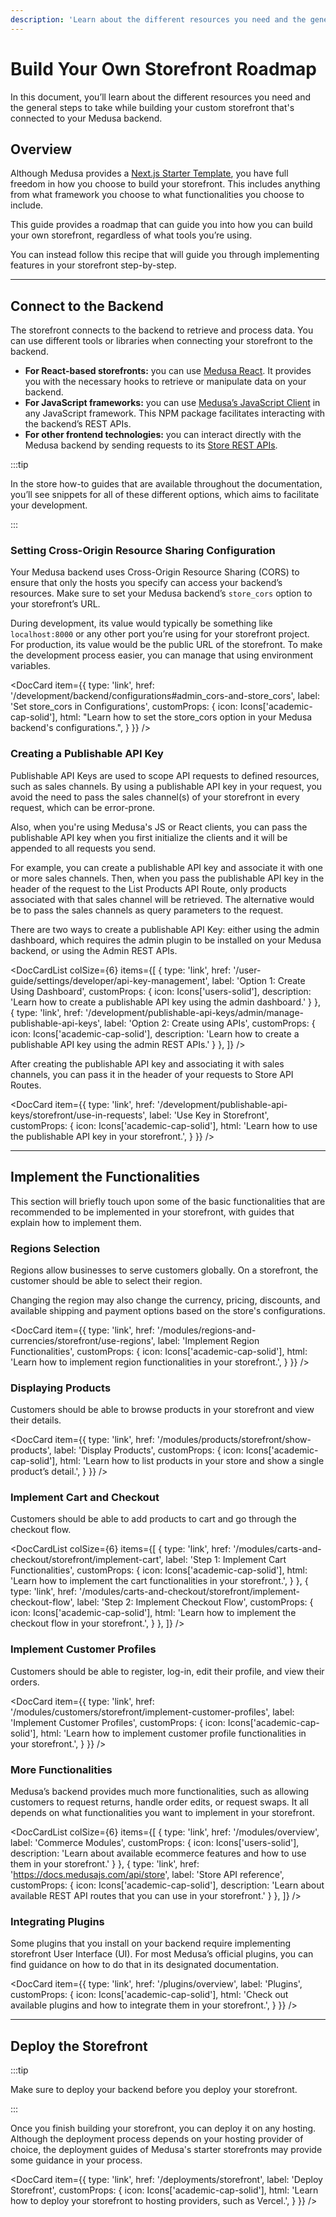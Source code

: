 ```yaml
---
description: 'Learn about the different resources you need and the general steps to take while building your custom storefront that is connected to your Medusa backend.'
---
```



# Build Your Own Storefront Roadmap

In this document, you’ll learn about the different resources you need and the general steps to take while building your custom storefront that's connected to your Medusa backend.

## Overview

Although Medusa provides a [Next.js Starter Template](../starters/nextjs-medusa-starter.mdx), you have full freedom in how you choose to build your storefront. This includes anything from what framework you choose to what functionalities you choose to include.

This guide provides a roadmap that can guide you into how you can build your own storefront, regardless of what tools you’re using.

You can instead follow this recipe that will guide you through implementing features in your storefront step-by-step.

<LearningPath pathName="storefront" />

---

## Connect to the Backend

The storefront connects to the backend to retrieve and process data. You can use different tools or libraries when connecting your storefront to the backend.

- **For React-based storefronts:** you can use [Medusa React](../medusa-react/overview.mdx). It provides you with the necessary hooks to retrieve or manipulate data on your backend.
- **For JavaScript frameworks:** you can use [Medusa’s JavaScript Client](../js-client/overview.mdx) in any JavaScript framework. This NPM package facilitates interacting with the backend’s REST APIs.
- **For other frontend technologies:** you can interact directly with the Medusa backend by sending requests to its [Store REST APIs](https://docs.medusajs.com/api/store).

:::tip

In the store how-to guides that are available throughout the documentation, you’ll see snippets for all of these different options, which aims to facilitate your development.

:::

### Setting Cross-Origin Resource Sharing Configuration

Your Medusa backend uses Cross-Origin Resource Sharing (CORS) to ensure that only the hosts you specify can access your backend’s resources. Make sure to set your Medusa backend’s `store_cors` option to your storefront’s URL.

During development, its value would typically be something like `localhost:8000` or any other port you’re using for your storefront project. For production, its value would be the public URL of the storefront. To make the development process easier, you can manage that using environment variables.

<DocCard item={{
  type: 'link',
  href: '/development/backend/configurations#admin_cors-and-store_cors',
  label: 'Set store_cors in Configurations',
  customProps: {
    icon: Icons['academic-cap-solid'],
    html: "Learn how to set the store_cors option in your Medusa backend's configurations.",
  }
}} />

### Creating a Publishable API Key

Publishable API Keys are used to scope API requests to defined resources, such as sales channels. By using a publishable API key in your request, you avoid the need to pass the sales channel(s) of your storefront in every request, which can be error-prone.

Also, when you're using Medusa's JS or React clients, you can pass the publishable API key when you first initialize the clients and it will be appended to all requests you send.

For example, you can create a publishable API key and associate it with one or more sales channels. Then, when you pass the publishable API key in the header of the request to the List Products API Route, only products associated with that sales channel will be retrieved. The alternative would be to pass the sales channels as query parameters to the request.

There are two ways to create a publishable API Key: either using the admin dashboard, which requires the admin plugin to be installed on your Medusa backend, or using the Admin REST APIs.

<DocCardList colSize={6} items={[
  {
    type: 'link',
    href: '/user-guide/settings/developer/api-key-management',
    label: 'Option 1: Create Using Dashboard',
    customProps: {
      icon: Icons['users-solid'],
      description: 'Learn how to create a publishable API key using the admin dashboard.'
    }
  },
  {
    type: 'link',
    href: '/development/publishable-api-keys/admin/manage-publishable-api-keys',
    label: 'Option 2: Create using APIs',
    customProps: {
      icon: Icons['academic-cap-solid'],
      description: 'Learn how to create a publishable API key using the admin REST APIs.'
    }
  },
]} />

After creating the publishable API key and associating it with sales channels, you can pass it in the header of your requests to Store API Routes.

<DocCard item={{
  type: 'link',
  href: '/development/publishable-api-keys/storefront/use-in-requests',
  label: 'Use Key in Storefront',
  customProps: {
    icon: Icons['academic-cap-solid'],
    html: 'Learn how to use the publishable API key in your storefront.',
  }
}} />

---

## Implement the Functionalities

This section will briefly touch upon some of the basic functionalities that are recommended to be implemented in your storefront, with guides that explain how to implement them.

### Regions Selection

Regions allow businesses to serve customers globally. On a storefront, the customer should be able to select their region.

Changing the region may also change the currency, pricing, discounts, and available shipping and payment options based on the store's configurations.

<DocCard item={{
  type: 'link',
  href: '/modules/regions-and-currencies/storefront/use-regions',
  label: 'Implement Region Functionalities',
  customProps: {
    icon: Icons['academic-cap-solid'],
    html: 'Learn how to implement region functionalities in your storefront.',
  }
}} />

### Displaying Products

Customers should be able to browse products in your storefront and view their details.

<DocCard item={{
  type: 'link',
  href: '/modules/products/storefront/show-products',
  label: 'Display Products',
  customProps: {
    icon: Icons['academic-cap-solid'],
    html: 'Learn how to list products in your store and show a single product’s detail.',
  }
}} />

### Implement Cart and Checkout

Customers should be able to add products to cart and go through the checkout flow.

<DocCardList colSize={6} items={[
  {
    type: 'link',
    href: '/modules/carts-and-checkout/storefront/implement-cart',
    label: 'Step 1: Implement Cart Functionalities',
    customProps: {
      icon: Icons['academic-cap-solid'],
      html: 'Learn how to implement the cart functionalities in your storefront.',
    }
  },
  {
    type: 'link',
    href: '/modules/carts-and-checkout/storefront/implement-checkout-flow',
    label: 'Step 2: Implement Checkout Flow',
    customProps: {
      icon: Icons['academic-cap-solid'],
      html: 'Learn how to implement the checkout flow in your storefront.',
    }
  },
]} />

### Implement Customer Profiles

Customers should be able to register, log-in, edit their profile, and view their orders.

<DocCard item={{
  type: 'link',
  href: '/modules/customers/storefront/implement-customer-profiles',
  label: 'Implement Customer Profiles',
  customProps: {
    icon: Icons['academic-cap-solid'],
    html: 'Learn how to implement customer profile functionalities in your storefront.',
  }
}} />

### More Functionalities

Medusa’s backend provides much more functionalities, such as allowing customers to request returns, handle order edits, or request swaps. It all depends on what functionalities you want to implement in your storefront.

<DocCardList colSize={6} items={[
  {
    type: 'link',
    href: '/modules/overview',
    label: 'Commerce Modules',
    customProps: {
      icon: Icons['users-solid'],
      description: 'Learn about available ecommerce features and how to use them in your storefront.'
    }
  },
  {
    type: 'link',
    href: 'https://docs.medusajs.com/api/store',
    label: 'Store API reference',
    customProps: {
      icon: Icons['academic-cap-solid'],
      description: 'Learn about available REST API routes that you can use in your storefront.'
    }
  },
]} />

### Integrating Plugins

Some plugins that you install on your backend require implementing storefront User Interface (UI). For most Medusa’s official plugins, you can find guidance on how to do that in its designated documentation.

<DocCard item={{
  type: 'link',
  href: '/plugins/overview',
  label: 'Plugins',
  customProps: {
    icon: Icons['academic-cap-solid'],
    html: 'Check out available plugins and how to integrate them in your storefront.',
  }
}} />

---

## Deploy the Storefront

:::tip

Make sure to deploy your backend before you deploy your storefront.

:::

Once you finish building your storefront, you can deploy it on any hosting. Although the deployment process depends on your hosting provider of choice, the deployment guides of Medusa's starter storefronts may provide some guidance in your process.

<DocCard item={{
  type: 'link',
  href: '/deployments/storefront',
  label: 'Deploy Storefront',
  customProps: {
    icon: Icons['academic-cap-solid'],
    html: 'Learn how to deploy your storefront to hosting providers, such as Vercel.',
  }
}} />
